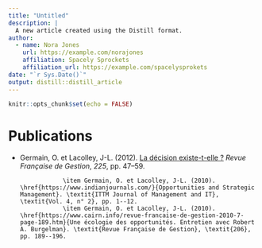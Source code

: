 ```yaml
---
title: "Untitled"
description: |
  A new article created using the Distill format.
author:
  - name: Nora Jones 
    url: https://example.com/norajones
    affiliation: Spacely Sprockets
    affiliation_url: https://example.com/spacelysprokets
date: "`r Sys.Date()`"
output: distill::distill_article
---
```


```r
knitr::opts_chunk$set(echo = FALSE)
```

# Publications

  - Germain, O. et Lacolley, J-L. (2012). [La décision existe-t-elle ?](https://www.cairn.info/revue-francaise-de-gestion-2012-6-page-47.htm) *Revue Française de Gestion*, *225*, pp. 47--59.
  
					\item Germain, O. et Lacolley, J-L. (2010). \href{https://www.indianjournals.com/}{Opportunities and Strategic Management}. \textit{ITTM Journal of Management and IT}, \textit{Vol. 4, n° 2}, pp. 1--12.
					\item Germain, O. et Lacolley, J-L. (2010). \href{https://www.cairn.info/revue-francaise-de-gestion-2010-7-page-189.htm}{Une écologie des opportunités. Entretien avec Robert A. Burgelman}. \textit{Revue Française de Gestion}, \textit{206}, pp. 189--196.






